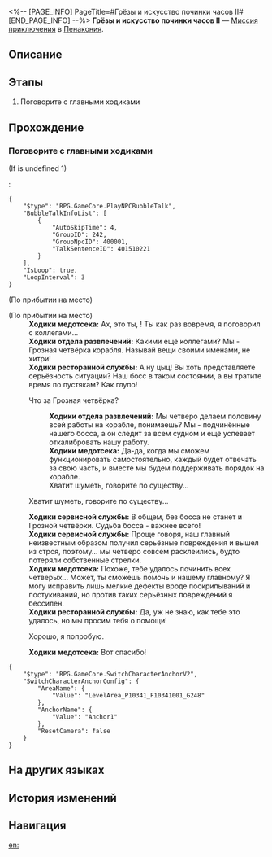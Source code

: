<%-- [PAGE_INFO]
PageTitle=#Грёзы и искусство починки часов II#
[END_PAGE_INFO] --%>
{{Дополнить|Диалоги.}}
{{Миссия Инфобокс
|id              = 4015503
|Название        = 
|Изображение     = Миссия Грёзы и искусство починки часов II.png
|Тип             = Миссия приключения
|Событие         = 
|Глава           = 
|Условия         = Завершена [[Миссия Освоения]] «[[Непобеждённые]]»
|Персонажи       = Первопроходец; Ходики медотсека; Ходики отдела развлечений; Ходики ресторанной службы; Ходики сервисной службы
|СтартЛокация    = [[Пенакония]] — [[«(Лучезарный шпат/Корма Освоения/Таталов/Парящая стрелка часов)»]]
|Мир             = Пенакония
|Предыдущая      = 
|Следующая       = 
|Награды         = Кредиты*5 000
}}
'''Грёзы и искусство починки часов II''' — [[Миссия приключения]] в [[Пенакония]].

==Описание==
{{Описание|<!--официальное описание из Перекрёстка судеб-->}}

==Этапы==
# Поговорите с главными ходиками

==Прохождение==
{{Дополнить}}
{{Диалог Конец}}

===Поговорите с главными ходиками===
{{Описание миссии|тип=Миссия приключения|локация=«(Лучезарный шпат/Корма Освоения/Таталов/Парящая стрелка часов)»|Вы встретили группу ходиков, которая зовёт себя Грозной четвёркой. Починив их, вы получили странное сообщение. Жизнь - не сериал, поэтому вы удивлены. Но почему бы не проверить эту «секретную комнату» с «секретным подарком»? Кто знает, вдруг вы и правда главный герой?}}
{{Диалог Начало}}
;(If {{F|ClockToyNPCState}} is undefined 1)
:<pre>{
	"$type": "RPG.GameCore.PlayNPCBubbleTalk",
	"BubbleTalkInfoList": [
		{
			"AutoSkipTime": 4,
			"GroupID": 242,
			"GroupNpcID": 400001,
			"TalkSentenceID": 401510221
		}
	],
	"IsLoop": true,
	"LoopInterval": 3
}</pre>
;(По прибытии на место)

;(По прибытии на место)
:'''Ходики медотсека:''' Ах, это ты, {{MC|ж=уважаемая гостья|м=уважаемый гость}}! Ты как раз вовремя, я поговорил с коллегами...
:'''Ходики отдела развлечений:''' Какими ещё коллегами? Мы - Грозная четвёрка корабля. Называй вещи своими именами, не хитри!
:'''Ходики ресторанной службы:''' А ну цыц! Вы хоть представляете серьёзность ситуации? Наш босс в таком состоянии, а вы тратите время по пустякам? Как глупо!
:{{Диалог|Стрелка}} Что за Грозная четвёрка?
::'''Ходики отдела развлечений:''' Мы четверо делаем половину всей работы на корабле, понимаешь? Мы - подчинённые нашего босса, а он следит за всем судном и ещё успевает откалибровать нашу работу.
::'''Ходики медотсека:''' Да-да, когда мы сможем функционировать самостоятельно, каждый будет отвечать за свою часть, и вместе мы будем поддерживать порядок на корабле.
::Хватит шуметь, говорите по существу...
:{{Диалог|Стрелка}} Хватит шуметь, говорите по существу...
:'''Ходики сервисной службы:''' В общем, без босса не станет и Грозной четвёрки. Судьба босса - важнее всего!
:'''Ходики сервисной службы:''' Проще говоря, наш главный неизвестным образом получил серьёзные повреждения и вышел из строя, поэтому... мы четверо совсем расклеились, будто потеряли собственные стрелки.
:'''Ходики медотсека:''' Похоже, тебе удалось починить всех четверых... Может, ты сможешь помочь и нашему главному? Я могу исправить лишь мелкие дефекты вроде поскрипываний и постукиваний, но против таких серьёзных повреждений я бессилен.
:'''Ходики ресторанной службы:''' Да, уж не знаю, как тебе это удалось, но мы просим тебя о помощи!
:{{Диалог|Стрелка}} Хорошо, я попробую.
:'''Ходики медотсека:''' Вот спасибо!
:{{tx}}
<pre>{
	"$type": "RPG.GameCore.SwitchCharacterAnchorV2",
	"SwitchCharacterAnchorConfig": {
		"AreaName": {
			"Value": "LevelArea_P10341_F10341001_G248"
		},
		"AnchorName": {
			"Value": "Anchor1"
		},
		"ResetCamera": false
	}
}</pre>
{{Диалог Конец}}

==На других языках==
{{На других языках
|en   = Dreams and the Art of Clock Maintenance (II)
|zhs  = 梦与钟表维修艺术•二
|zht  = 夢與鐘錶維修藝術•二
|ja   = 夢と時計修理芸術・2
|ko   = 꿈, 그리고 시계 수리의 예술•2
|es   = Los sueños y el arte de reparar relojes&nbsp;II
|fr   = Les rêves et l'art de l'horlogerie (II)
|ru   = Грёзы и искусство починки часов II
|th   = ความฝันและศิลปะแห่งการซ่อมแซมนาฬิกา 2
|vi   = Giấc Mơ Và Nghệ Thuật Sửa Đồng Hồ 2
|de   = Träume und die Kunst der Uhrenwartung (II)
|id   = Seni Memperbaiki Mimpi dan Jam (II)
|pt   = Sonhos e a Arte da Manutenção de Relógios (II)
}}

==История изменений==
{{История изменений|3.5}}

==Навигация==
{{Миссия приключения Навбокс|Глава }}

[[en:]]
